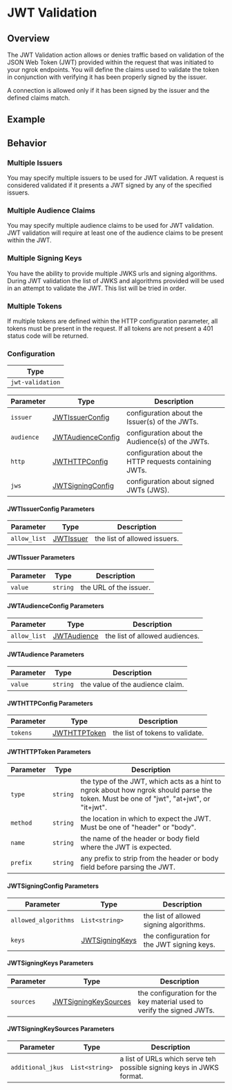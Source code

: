 
# JWT Validation

## Overview

The JWT Validation action allows or denies traffic based on validation of the JSON Web
Token (JWT) provided within the request that was initiated to your ngrok endpoints. You
will define the claims used to validate the token in conjunction with verifying it has
been properly signed by the issuer.

A connection is allowed only if it has been signed by the issuer and the defined claims
match.

## Example

<ExampleHTTP />

## Behavior

### Multiple Issuers

You may specify multiple issuers to be used for JWT validation. A request is considered
validated if it presents a JWT signed by any of the specified issuers.

### Multiple Audience Claims

You may specify multiple audience claims to be used for JWT validation. JWT validation
will require at least one of the audience claims to be present within the JWT.

### Multiple Signing Keys

You have the ability to provide multiple JWKS urls and signing algorithms. During JWT
validation the list of JWKS and algorithms provided will be used in an attempt to validate
the JWT. This list will be tried in order.

### Multiple Tokens

If multiple tokens are defined within the HTTP configuration parameter, all tokens must be
present in the request. If all tokens are not present a 401 status code will be returned.

### Configuration

| Type             |
| ---------------- |
| `jwt-validation` |

| Parameter  | Type                                               | Description                                            |
| ---------- | -------------------------------------------------- | ------------------------------------------------------ |
| `issuer`   | [JWTIssuerConfig](#jwtissuerconfig-parameters)     | configuration about the Issuer(s) of the JWTs.         |
| `audience` | [JWTAudienceConfig](#jwtaudienceconfig-parameters) | configuration about the Audience(s) of the JWTs.       |
| `http`     | [JWTHTTPConfig](#jwthttpconfig-parameters)         | configuration about the HTTP requests containing JWTs. |
| `jws`      | [JWTSigningConfig](#jwtsigningconfig-parameters)   | configuration about signed JWTs (JWS).                 |

#### JWTIssuerConfig Parameters

| Parameter    | Type                               | Description                  |
| ------------ | ---------------------------------- | ---------------------------- |
| `allow_list` | [JWTIssuer](#jwtissuer-parameters) | the list of allowed issuers. |

#### JWTIssuer Parameters

| Parameter | Type     | Description            |
| --------- | -------- | ---------------------- |
| `value`   | `string` | the URL of the issuer. |

#### JWTAudienceConfig Parameters

| Parameter    | Type                                   | Description                    |
| ------------ | -------------------------------------- | ------------------------------ |
| `allow_list` | [JWTAudience](#jwtaudience-parameters) | the list of allowed audiences. |

#### JWTAudience Parameters

| Parameter | Type     | Description                      |
| --------- | -------- | -------------------------------- |
| `value`   | `string` | the value of the audience claim. |

#### JWTHTTPConfig Parameters

| Parameter | Type                                     | Description                     |
| --------- | ---------------------------------------- | ------------------------------- |
| `tokens`  | [JWTHTTPToken](#jwthttptoken-parameters) | the list of tokens to validate. |

#### JWTHTTPToken Parameters

| Parameter | Type     | Description                                                                                                                             |
| --------- | -------- | --------------------------------------------------------------------------------------------------------------------------------------- |
| `type`    | `string` | the type of the JWT, which acts as a hint to ngrok about how ngrok should parse the token. Must be one of "jwt", "at+jwt", or "it+jwt". |
| `method`  | `string` | the location in which to expect the JWT. Must be one of "header" or "body".                                                             |
| `name`    | `string` | the name of the header or body field where the JWT is expected.                                                                         |
| `prefix`  | `string` | any prefix to strip from the header or body field before parsing the JWT.                                                               |

#### JWTSigningConfig Parameters

| Parameter            | Type                                         | Description                                 |
| -------------------- | -------------------------------------------- | ------------------------------------------- |
| `allowed_algorithms` | `List<string>`                               | the list of allowed signing algorithms.     |
| `keys`               | [JWTSigningKeys](#jwtsigningkeys-parameters) | the configuration for the JWT signing keys. |

#### JWTSigningKeys Parameters

| Parameter | Type                                                     | Description                                                            |
| --------- | -------------------------------------------------------- | ---------------------------------------------------------------------- |
| `sources` | [JWTSigningKeySources](#jwtsigningkeysources-parameters) | the configuration for the key material used to verify the signed JWTs. |

#### JWTSigningKeySources Parameters

| Parameter         | Type           | Description                                                          |
| ----------------- | -------------- | -------------------------------------------------------------------- |
| `additional_jkus` | `List<string>` | a list of URLs which serve teh possible signing keys in JWKS format. |
